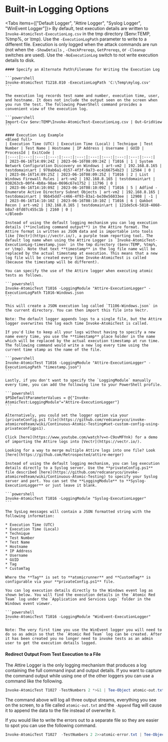 
# Built-in Logging Options
<Tabs items={["Default Logger", "Attire Logger", "Syslog Logger", "WinEvent Logger"]}>
  <Tab>
    By default, test execution details are written to `Invoke-AtomicTest-ExecutionLog.csv` in the tmp directory ($env:TEMP, %tmp%, or \tmp). Use the `-ExecutionLogPath` parameter to write to a different file. Execution is only logged when the attack commands are run (not when the `-ShowDetails` , `-CheckPrereqs`, `GetPrereqs`, or `-Cleanup` switches are used). Use the `-NoExecutionLog` switch to not write execution details to disk.

    #### Specify an Alternate Path\Filename for Writing the Execution Log

    ```powershell
    Invoke-AtomicTest T1218.010 -ExecutionLogPath 'C:\Temp\mylog.csv'
    ```

    The execution log records test name and number, execution time, user, and hostname. It does not include the output seen on the screen when you run the test. The following PowerShell command provides a convenient view of the execution log.

    ```powershell
    Import-Csv $env:TEMP\Invoke-AtomicTest-ExecutionLog.csv | Out-GridView
    ```

    #### Execution Log Example
    <Bleed full>
    | Execution Time (UTC) | Execution Time (Local) | Technique | Test Number | Test Name | Hostname | IP Address | Username | GUID | ProcessId | ExitCode |
    |:---:|:---:|:---:|:---:|:---:|:---:|:---:|:---:|:---:|:---:|:---:|
    | 2023-06-16T14:09:24Z | 2023-06-16T08:09:24Z | T1016 | 1 | System Network Configuration Discovery on Windows | art-vm2 | 192.168.8.165 | testdomain\art | 970ab6a1-0157-4f3f-9a73-ec4166754b23 | 12584 | 0 |
    | 2023-06-16T14:09:25Z | 2023-06-16T08:09:25Z | T1016 | 2 | List Windows Firewall Rules | art-vm2 | 192.168.8.165 | testdomain\art | 038263cb-00f4-4b0a-98ae-0696c67e1752 | 11796 | 0 |
    | 2023-06-16T14:10:09Z | 2023-06-16T08:10:09Z | T1016 | 5 | Adfind - Enumerate Active Directory Subnet Objects | art-vm2 | 192.168.8.165 | testdomain\art | 9bb45dd7-c466-4f93-83a1-be30e56033ee | 12908 | -1 |
    | 2023-06-16T14:10:10Z | 2023-06-16T08:10:10Z | T1016 | 6 | Qakbot Recon | art-vm2 | 192.168.8.165 | testdomain\art | 121de5c6-5818-4868-b8a7-8fd07c455c1b | 2160 | 0 |
    </Bleed>

  </Tab>
  <Tab>

    Instead of using the default logging mechanism you can log execution details (**including command output**) in the Attire format. The Attire format is written as JSON data and is importable into tools like [Vectr](https://vectr.io/), a purple team reporting tool. The default log name when using the Attire Logger is `Invoke-AtomicTest-ExecutionLog-timestamp.json` in the tmp directory ($env:TEMP, %tmp%, or \tmp). Note that text **timestamp** in the log file name will be replaced by the actual timestamp at execution. This means that a new log file will be created every time Invoke-AtomicTest is called (because the timestamp will be different).

    You can specify the use of the Attire logger when executing atomic tests as follows.

    ```powershell
    Invoke-AtomicTest T1016 -LoggingModule "Attire-ExecutionLogger" -ExecutionLogPath T1016-Windows.json
    ```

    This will create a JSON execution log called `T1106-Windows.json` in the current directory. You can then import this file into Vectr.

    Note: The default logger appends logs to a single file, but the Attire logger overwrites the log each time Invoke-AtomicTest is called.

    If you'd like to keep all your logs without having to specify a new name every time, you use the **timestamp** place holder in the name which will be replaced by the actual execution timestamp at run time. The following command would write a new log every time using the current time stamp as the name of the file.

    ```powershell
    Invoke-AtomicTest T1016 -LoggingModule "Attire-ExecutionLogger" -ExecutionLogPath "timestamp.json")
    ```

    Lastly, if you don't want to specify the `LoggingModule` manually every time, you can add the following line to your PowerShell profile.

    ```powershell
    $PSDefaultParameterValues = @{"Invoke-AtomicTest:LoggingModule"="Attire-ExecutionLogger"}
    ```

    Alternatively, you could set the logger option via your [privateConfig.ps1 file](https://github.com/redcanaryco/invoke-atomicredteam/wiki/Continuous-Atomic-Testing#set-custom-config-using-privateconfigps1).

    Click [here](https://www.youtube.com/watch?v=n-C9ovMFYnk) for a demo of importing the Attire logs into [Vectr](https://vectr.io/).

    Looking for a way to merge multiple Attire logs into one file? Look [here](https://github.com/Retrospected/attire-merger)

  </Tab>
  <Tab>

    Instead of using the default logging mechanism, you can log execution details directly to a Syslog server. Use the **privateConfig.ps1** file described [here](https://github.com/redcanaryco/invoke-atomicredteam/wiki/Continuous-Atomic-Testing) to specify your Syslog server and port. You can set the **LoggingModule** to **Syslog-ExecutionLogger** or just leave it blank.

    ```powershell
    Invoke-AtomicTest T1016 -LoggingModule "Syslog-ExecutionLogger"
    ```

    The SysLog messages will contain a JSON formatted string with the following information:

    * Execution Time (UTC)
    * Execution Time (Local)
    * Technique
    * Test Number
    * Test Name
    * Hostname
    * IP Address
    * Username
    * GUID
    * Tag
    * CustomTag

    Where the **Tag** is set to **atomicrunner** and **CustomTag** is configurable via your **privateConfig.ps1** file.

  </Tab>
  <Tab>

    You can log execution details directly to the Windows event log as shown below. You will find the execution details in the `Atomic Red Team` log under the `Application and Services Logs` folder in the Windows event viewer.

    ```powershell
    Invoke-AtomicTest T1016 -LoggingModule "WinEvent-ExecutionLogger"
    ```

    Note: The very first time you use the WinEvent logger you will need to do so as admin so that the `Atomic Red Team` log can be created. After it has been created you no longer need to invoke tests as an admin user to get the execution details logged.

  </Tab>
</Tabs>

#### Redirect Output From Test Execution to a File

The Attire Logger is the only logging mechanism that produces a log containing the full command input and output details. If you want to capture the command output while using one of the other loggers you can use a command like the following.

```powershell
Invoke-AtomicTest T1027 -TestNumbers 2 *>&1 | Tee-Object atomic-out.txt -Append
```

The command above will log all three output streams, everything you see on the screen, to a file called `atomic-out.txt` and the `-Append` flag will cause it to append the data to the file instead of overwrite it.

If you would like to write the errors out to a separate file so they are easier to spot you can use the following command.

```powershell
Invoke-AtomicTest T1027  -TestNumbers 2 2>>atomic-error.txt | Tee-Object atomic-out.txt -Append
```
